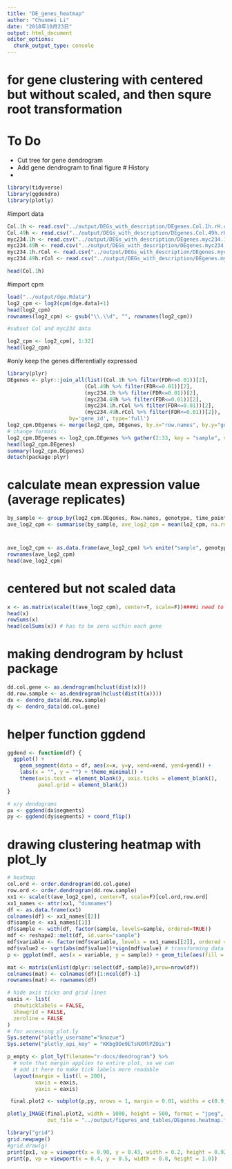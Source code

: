 ```yaml
---
title: "DE_genes_heatmap"
author: "Chunmei Li"
date: "2018年10月23日"
output: html_document
editor_options: 
  chunk_output_type: console
---
```

# for gene clustering with centered but without scaled, and then squre root transformation
# To Do
* Cut tree for gene dendrogram
* Add gene dendrogram to final figure
# History
* 

```r
library(tidyverse)
library(ggdendro)
library(plotly)
```
#import data
```r
Col.1h <- read.csv("../output/DEGs_with_description/DEgenes.Col.1h.rH.csv")
Col.49h <- read.csv("../output/DEGs_with_description/DEgenes.Col.49h.rH.csv")
myc234.1h <- read.csv("../output/DEGs_with_description/DEgenes.myc234.1h.rH.csv")
myc234.49h <- read.csv("../output/DEGs_with_description/DEgenes.myc234.49h.rH.csv")
myc234.1h.rCol <- read.csv("../output/DEGs_with_description/DEgenes.myc234.1h.rCol.rH.csv")
myc234.49h.rCol <- read.csv("../output/DEGs_with_description/DEgenes.myc234.49h.rCol.rH.csv")

head(Col.1h)
```
#import cpm
```r
load("../output/dge.Rdata")
log2_cpm <- log2(cpm(dge.data)+1)
head(log2_cpm)
rownames(log2_cpm) <- gsub("\\.\\d", "", rownames(log2_cpm))

#subset Col and myc234 data

log2_cpm <- log2_cpm[, 1:32]
head(log2_cpm)
```

#only keep the genes differentially expressed

```r
library(plyr)
DEgenes <- plyr::join_all(list((Col.1h %>% filter(FDR<=0.01))[2],
                         (Col.49h %>% filter(FDR<=0.01))[2],
                         (myc234.1h %>% filter(FDR<=0.01))[2],
                         (myc234.49h %>% filter(FDR<=0.01))[2], 
                         (myc234.1h.rCol %>% filter(FDR<=0.01))[2], 
                         (myc234.49h.rCol %>% filter(FDR<=0.01))[2]), 
                    by='gene_id', type='full')
log2_cpm.DEgenes <- merge(log2_cpm, DEgenes, by.x="row.names", by.y="gene_id")
# change formats
log2_cpm.DEgenes <- log2_cpm.DEgenes %>% gather(2:33, key = "sample", value = "lo2_cpm") %>% separate(sample, into = c("genotype", "time_point", "treatment", "rep"), sep = "_")
head(log2_cpm.DEgenes)
summary(log2_cpm.DEgenes)
detach(package:plyr)
```
# calculate mean expression value (average replicates)
```r
by_sample <- group_by(log2_cpm.DEgenes, Row.names, genotype, time_point, treatment)
ave_log2_cpm <- summarise(by_sample, ave_log2_cpm = mean(lo2_cpm, na.rm = TRUE))
```
# 
```r
ave_log2_cpm <- as.data.frame(ave_log2_cpm) %>% unite("sample", genotype, time_point, treatment, sep = "_") %>% spread(key = sample, value = ave_log2_cpm) %>% column_to_rownames("Row.names")
rownames(ave_log2_cpm)
head(ave_log2_cpm)
```
# centered but not scaled data
```r
x <- as.matrix(scale(t(ave_log2_cpm), center=T, scale=F))####i need to compare each genes in different sample, need to tran
head(x)
rowSums(x)
head(colSums(x)) # has to be zero within each gene
```
# making dendrogram by hclust package
```r
dd.col.gene <- as.dendrogram(hclust(dist(x)))
dd.row.sample <- as.dendrogram(hclust(dist(t(x))))
dx <- dendro_data(dd.row.sample)
dy <- dendro_data(dd.col.gene)
```
# helper function ggdend
```r
ggdend <- function(df) {
  ggplot() +
    geom_segment(data = df, aes(x=x, y=y, xend=xend, yend=yend)) +
    labs(x = "", y = "") + theme_minimal() +
    theme(axis.text = element_blank(), axis.ticks = element_blank(),
          panel.grid = element_blank())
}

# x/y dendograms
px <- ggdend(dx$segments)
py <- ggdend(dy$segments) + coord_flip()
```
# drawing clustering heatmap with plot_ly
```r
# heatmap
col.ord <- order.dendrogram(dd.col.gene)
row.ord <- order.dendrogram(dd.row.sample)
xx1 <- scale(t(ave_log2_cpm), center=T, scale=F)[col.ord,row.ord]
xx1_names <- attr(xx1, "dimnames")
df <- as.data.frame(xx1)
colnames(df) <- xx1_names[[2]]
df$sample <- xx1_names[[1]]
df$sample <- with(df, factor(sample, levels=sample, ordered=TRUE))
mdf <- reshape2::melt(df, id.vars="sample")
mdf$variable <- factor(mdf$variable, levels = xx1_names[[2]], ordered = T)
mdf$value2 <- sqrt(abs(mdf$value))*sign(mdf$value) # transforming data by sqrt() plus giving + or - by sign()
p <- ggplot(mdf, aes(x = variable, y = sample)) + geom_tile(aes(fill = value2)) +scale_fill_gradient2(low="green", mid="black", high="magenta") + theme(axis.text.y=element_text(size=10),axis.text.x = element_blank(),axis.ticks.x = element_blank(),axis.title.x=element_text(size=10), legend.position = "top") + xlab("Differentially expressed genes") + ylab("sample")

mat <- matrix(unlist(dplyr::select(df,-sample)),nrow=nrow(df))
colnames(mat) <- colnames(df)[1:ncol(df)-1]
rownames(mat) <- rownames(df)

# hide axis ticks and grid lines
eaxis <- list(
  showticklabels = FALSE,
  showgrid = FALSE,
  zeroline = FALSE
)
# for accessing plot.ly
Sys.setenv("plotly_username"="knozue")
Sys.setenv("plotly_api_key" = "KKbg9Oe9ETsNXMlPZOix")

p_empty <- plot_ly(filename="r-docs/dendrogram") %>%
  # note that margin applies to entire plot, so we can
  # add it here to make tick labels more readable
  layout(margin = list(l = 200),
         xaxis = eaxis,
         yaxis = eaxis)

 final.plot2 <- subplot(p,py, nrows = 1, margin = 0.01, widths = c(0.9,0.1), shareX = T,shareY = T)

plotly_IMAGE(final.plot2, width = 1000, height = 500, format = "jpeg", scale = 2,
             out_file = "../output/figures_and_tables/DEgenes.heatmap.final.version.scale.false.jpeg")

library("grid")
grid.newpage()
#grid.draw(g)
print(px1, vp = viewport(x = 0.90, y = 0.43, width = 0.2, height = 0.92))
print(p, vp = viewport(x = 0.4, y = 0.5, width = 0.8, height = 1.0))
```

